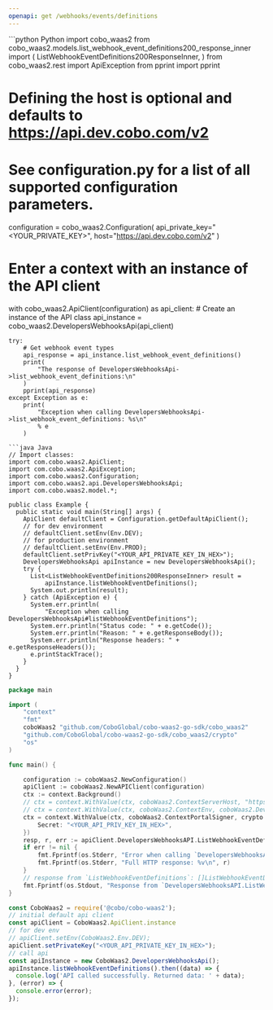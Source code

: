 ```yaml
---
openapi: get /webhooks/events/definitions
---
```


<RequestExample>
```python Python
import cobo_waas2
from cobo_waas2.models.list_webhook_event_definitions200_response_inner import (
    ListWebhookEventDefinitions200ResponseInner,
)
from cobo_waas2.rest import ApiException
from pprint import pprint

# Defining the host is optional and defaults to https://api.dev.cobo.com/v2
# See configuration.py for a list of all supported configuration parameters.
configuration = cobo_waas2.Configuration(
    api_private_key="<YOUR_PRIVATE_KEY>", host="https://api.dev.cobo.com/v2"
)
# Enter a context with an instance of the API client
with cobo_waas2.ApiClient(configuration) as api_client:
    # Create an instance of the API class
    api_instance = cobo_waas2.DevelopersWebhooksApi(api_client)

    try:
        # Get webhook event types
        api_response = api_instance.list_webhook_event_definitions()
        print(
            "The response of DevelopersWebhooksApi->list_webhook_event_definitions:\n"
        )
        pprint(api_response)
    except Exception as e:
        print(
            "Exception when calling DevelopersWebhooksApi->list_webhook_event_definitions: %s\n"
            % e
        )

```
```java Java
// Import classes:
import com.cobo.waas2.ApiClient;
import com.cobo.waas2.ApiException;
import com.cobo.waas2.Configuration;
import com.cobo.waas2.api.DevelopersWebhooksApi;
import com.cobo.waas2.model.*;

public class Example {
  public static void main(String[] args) {
    ApiClient defaultClient = Configuration.getDefaultApiClient();
    // for dev environment
    // defaultClient.setEnv(Env.DEV);
    // for production environment
    // defaultClient.setEnv(Env.PROD);
    defaultClient.setPrivKey("<YOUR_API_PRIVATE_KEY_IN_HEX>");
    DevelopersWebhooksApi apiInstance = new DevelopersWebhooksApi();
    try {
      List<ListWebhookEventDefinitions200ResponseInner> result =
          apiInstance.listWebhookEventDefinitions();
      System.out.println(result);
    } catch (ApiException e) {
      System.err.println(
          "Exception when calling DevelopersWebhooksApi#listWebhookEventDefinitions");
      System.err.println("Status code: " + e.getCode());
      System.err.println("Reason: " + e.getResponseBody());
      System.err.println("Response headers: " + e.getResponseHeaders());
      e.printStackTrace();
    }
  }
}

```
```go Go
package main

import (
	"context"
	"fmt"
	coboWaas2 "github.com/CoboGlobal/cobo-waas2-go-sdk/cobo_waas2"
	"github.com/CoboGlobal/cobo-waas2-go-sdk/cobo_waas2/crypto"
	"os"
)

func main() {

	configuration := coboWaas2.NewConfiguration()
	apiClient := coboWaas2.NewAPIClient(configuration)
	ctx := context.Background()
	// ctx = context.WithValue(ctx, coboWaas2.ContextServerHost, "https://api[.xxx].cobo.com/v2")
	// ctx = context.WithValue(ctx, coboWaas2.ContextEnv, coboWaas2.DevEnv)
	ctx = context.WithValue(ctx, coboWaas2.ContextPortalSigner, crypto.Ed25519Signer{
		Secret: "<YOUR_API_PRIV_KEY_IN_HEX>",
	})
	resp, r, err := apiClient.DevelopersWebhooksAPI.ListWebhookEventDefinitions(ctx).Execute()
	if err != nil {
		fmt.Fprintf(os.Stderr, "Error when calling `DevelopersWebhooksAPI.ListWebhookEventDefinitions``: %v\n", err)
		fmt.Fprintf(os.Stderr, "Full HTTP response: %v\n", r)
	}
	// response from `ListWebhookEventDefinitions`: []ListWebhookEventDefinitions200ResponseInner
	fmt.Fprintf(os.Stdout, "Response from `DevelopersWebhooksAPI.ListWebhookEventDefinitions`: %v\n", resp)
}

```
```javascript JavaScript
const CoboWaas2 = require('@cobo/cobo-waas2');
// initial default api client
const apiClient = CoboWaas2.ApiClient.instance
// for dev env
// apiClient.setEnv(CoboWaas2.Env.DEV);
apiClient.setPrivateKey("<YOUR_API_PRIVATE_KEY_IN_HEX>");
// call api
const apiInstance = new CoboWaas2.DevelopersWebhooksApi();
apiInstance.listWebhookEventDefinitions().then((data) => {
  console.log('API called successfully. Returned data: ' + data);
}, (error) => {
  console.error(error);
});
```
</RequestExample>